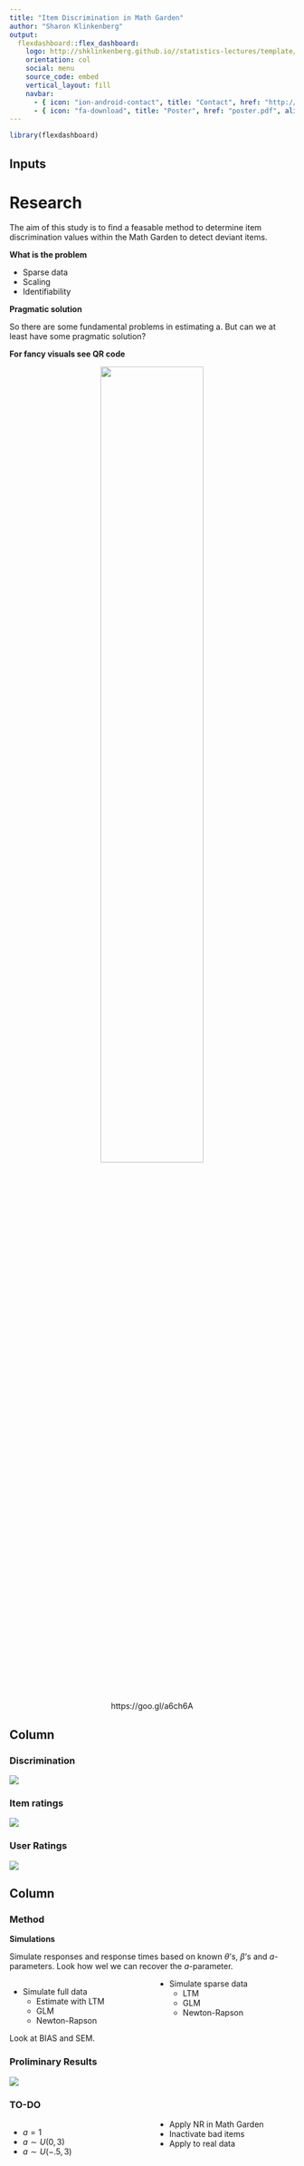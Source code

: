 ```yaml
---
title: "Item Discrimination in Math Garden"
author: "Sharon Klinkenberg"
output: 
  flexdashboard::flex_dashboard:
    logo: http://shklinkenberg.github.io//statistics-lectures/template/logo_uva.png
    orientation: col
    social: menu
    source_code: embed
    vertical_layout: fill
    navbar:
      - { icon: "ion-android-contact", title: "Contact", href: "http://www.uva.nl/en/profile/k/l/s.klinkenberg/s.klinkenberg.html", align: right }
      - { icon: "fa-download", title: "Poster", href: "poster.pdf", align: right }
---
```


```r
library(flexdashboard)
```

Inputs {.sidebar}
-----------------------------------------------------------------------

<h1>Research</h1>

The aim of this study is to find a feasable method to determine item discrimination values within the Math Garden to detect deviant items.

__What is the problem__

* Sparse data
* Scaling
* Identifiability

__Pragmatic solution__

So there are some fundamental problems in estimating a. But can we at least have some pragmatic solution?

__For fancy visuals see QR code__

<!-- QR code box -->

<div style="text-align: center;">
<img style="width:60%;" src="qrcode.png">

https://goo.gl/a6ch6A
</div>

Column {data-width=500}
-----------------------------------------------------------------------

### Discrimination
    
![](Proportion_correct.gif)

   
### Item ratings
    
![](item_distributions.gif)
   
### User Ratings

![](user_distributions.gif)

Column
-----------------------------------------------------------------------

### Method

__Simulations__

Simulate responses and response times based on known $\theta$'s, $\beta$'s and $a$-parameters. Look how wel we can recover the $a$-parameter.

<div style="
    -webkit-column-count: 2;
       -moz-column-count: 2;
            column-count: 2;
            // border: 1px solid green;">

* Simulate full data
    * Estimate with LTM
    * GLM
    * Newton-Rapson
    
* Simulate sparse data
    * LTM
    * GLM
    * Newton-Rapson
</div>
Look at BIAS and SEM. 

### Proliminary Results

![](scatterplots_for_all_estimation_methods.jpg)

### TO-DO {data-height=200}

<div style="
    -webkit-column-count: 2;
       -moz-column-count: 2;
            column-count: 2;
            // border: 1px solid green;">

* $a = 1$
* $a \sim U(0,3)$
* $a \sim U(-.5,3)$
* Apply NR in Math Garden
* Inactivate bad items
* Apply to real data

</div>
